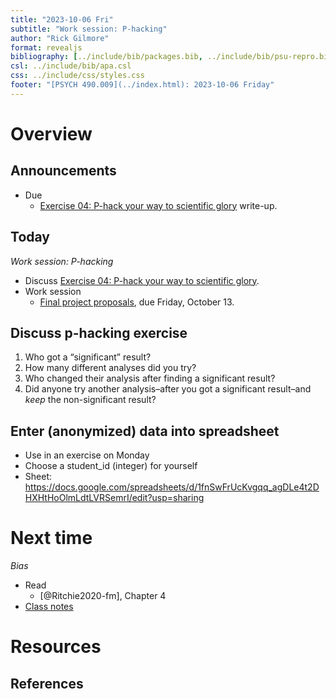 ```yaml
---
title: "2023-10-06 Fri"
subtitle: "Work session: P-hacking"
author: "Rick Gilmore"
format: revealjs
bibliography: [../include/bib/packages.bib, ../include/bib/psu-repro.bib]
csl: ../include/bib/apa.csl
css: ../include/css/styles.css
footer: "[PSYCH 490.009](../index.html): 2023-10-06 Friday"
---
```


# Overview

## Announcements

- [Due]{.orange_due}
    - [Exercise 04: P-hack your way to scientific glory](exercises/ex04-p-hacking.qmd) write-up.

## Today

*Work session: P-hacking*

- Discuss [Exercise 04: P-hack your way to scientific glory](exercises/ex04-p-hacking.qmd).
- Work session
    - [Final project proposals](exercises/final-project.qmd), [due Friday, October 13]{.orange_due}.

## Discuss p-hacking exercise {-}

1. Who got a "significant" result?
1. How many different analyses did you try?
1. Who changed their analysis after finding a significant result?
1. Did anyone try another analysis--after you got a significant result--and *keep* the non-significant result?

## Enter (anonymized) data into spreadsheet

- Use in an exercise on Monday
- Choose a student_id (integer) for yourself
- Sheet: <https://docs.google.com/spreadsheets/d/1fnSwFrUcKvgqq_agDLe4t2DHXHtHoOlmLdtLVRSemrI/edit?usp=sharing>

# Next time

*Bias*

- Read
    - [@Ritchie2020-fm], Chapter 4
- [Class notes](wk08-2023-10-09.qmd)

# Resources

## References